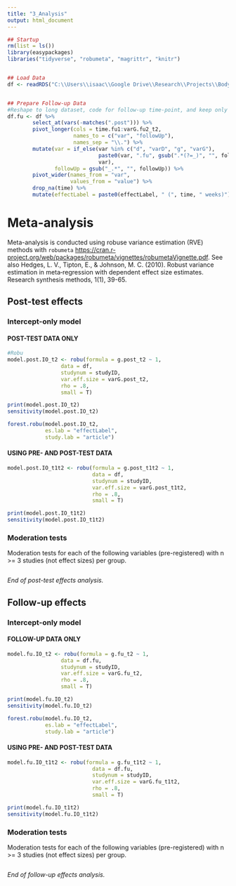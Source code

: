 ```yaml
---
title: "3_Analysis"
output: html_document
---
```


```r
## Startup
rm(list = ls())
library(easypackages)
libraries("tidyverse", "robumeta", "magrittr", "knitr")


## Load Data
df <- readRDS("C:\\Users\\isaac\\Google Drive\\Research\\Projects\\Body Dissatisfaction Meta-Analysis\\BD-depression-meta-analysis\\Data\\Data With Effect Sizes.rds")


## Prepare Follow-up Data
#Reshape to long dataset, code for follow-up time-point, and keep only follow-up outcomes
df.fu <- df %>%
        select_at(vars(-matches(".post"))) %>%
        pivot_longer(cols = time.fu1:varG.fu2_t2,
                     names_to = c("var", "followUp"),
                     names_sep = "\\.") %>%
        mutate(var = if_else(var %in% c("d", "varD", "g", "varG"),
                             paste0(var, ".fu", gsub(".*(?=_)", "", followUp, perl = T)),
                             var),
               followUp = gsub("_.*", "", followUp)) %>%
        pivot_wider(names_from = "var",
                    values_from = "value") %>%
        drop_na(time) %>%
        mutate(effectLabel = paste0(effectLabel, " (", time, " weeks)"))
```

# Meta-analysis


Meta-analysis is conducted using robuse variance estimation (RVE) methods with `robumeta` <https://cran.r-project.org/web/packages/robumeta/vignettes/robumetaVignette.pdf>. See also Hedges, L. V., Tipton, E., & Johnson, M. C. (2010). Robust variance estimation in meta‐regression with dependent effect size estimates. Research synthesis methods, 1(1), 39-65.

## Post-test effects

### Intercept-only model

#### POST-TEST DATA ONLY

```r
#Robu
model.post.IO_t2 <- robu(formula = g.post_t2 ~ 1, 
                 data = df, 
                 studynum = studyID, 
                 var.eff.size = varG.post_t2, 
                 rho = .8,
                 small = T)

print(model.post.IO_t2)
sensitivity(model.post.IO_t2)
```

```r
forest.robu(model.post.IO_t2,
            es.lab = "effectLabel",
            study.lab = "article")
```

#### USING PRE- AND POST-TEST DATA

```r
model.post.IO_t1t2 <- robu(formula = g.post_t1t2 ~ 1,
                           data = df,
                           studynum = studyID,
                           var.eff.size = varG.post_t1t2,
                           rho = .8,
                           small = T)

print(model.post.IO_t1t2)
sensitivity(model.post.IO_t1t2)
```

### Moderation tests

Moderation tests for each of the following variables (pre-registered) with n >= 3 studies (not effect sizes) per group.

```r

```

_End of post-test effects analysis._

## Follow-up effects

### Intercept-only model

#### FOLLOW-UP DATA ONLY

```r
model.fu.IO_t2 <- robu(formula = g.fu_t2 ~ 1, 
                 data = df.fu, 
                 studynum = studyID, 
                 var.eff.size = varG.fu_t2, 
                 rho = .8,
                 small = T)

print(model.fu.IO_t2)
sensitivity(model.fu.IO_t2)
```

```r
forest.robu(model.fu.IO_t2,
            es.lab = "effectLabel",
            study.lab = "article")
```

#### USING PRE- AND POST-TEST DATA

```r
model.fu.IO_t1t2 <- robu(formula = g.fu_t1t2 ~ 1,
                           data = df.fu,
                           studynum = studyID,
                           var.eff.size = varG.fu_t1t2,
                           rho = .8,
                           small = T)

print(model.fu.IO_t1t2)
sensitivity(model.fu.IO_t1t2)
```

### Moderation tests

Moderation tests for each of the following variables (pre-registered) with n >= 3 studies (not effect sizes) per group.

```r

```

_End of follow-up effects analysis._
